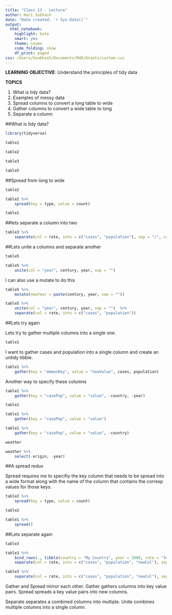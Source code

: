 ```yaml
---
title: "Class 13 - Lecture"
author: Hari Subhash
date: "Date created: `r Sys.Date()`"
output:
  html_notebook:
    highlight: kate
    smart: yes
    theme: cosmo
    code_folding: show
    df_print: paged
css: /Users/hsubhash/Documents/R4D/Assets/custom.css
---
```


**LEARNING OBJECTIVE**: Understand the principles of tidy data

**TOPICS**

1. What is tidy data?
2. Examples of messy data
3. Spread columns to convert a long table to wide
4. Gather columns to convert a wide table to long
5. Separate a column



##What is tidy data?

```r
library(tidyverse)

table1
```

```r
table2
```

```r
table3
```


```r
table5
```


##Spread from long to wide

```r
table2
```

```r
table2 %>% 
    spread(key = type, value = count)
```

```r
table1
```


##lets separate a column into two
```r
table3 %>% 
    separate(col = rate, into = c("cases", "population"), sep = "/", convert = T)
```

##Lets unite a columns and separate another

```r
table5
```

```r
table5 %>% 
    unite(col = "year", century, year, sep = "")
```

I can also use a mutate to do this

```r
table5 %>% 
    mutate(newYear = paste(century, year, sep = ""))
```

```r
table5 %>% 
    unite(col = "year", century, year, sep = "")  %>% 
    separate(col = rate, into = c("cases", "population"))
```



##Lets try again

Lets try to gather multiple columns into a single one.

```r
table1
```

I want to gather cases and population into a single column and create an untidy tibble.
```r
table1 %>% 
    gather(key = "emmasKey", value = "newValue", cases, population)
```

Another way to specify these columns
```r
table1 %>% 
    gather(key = "casePop", value = "value", -country, -year)
```

```r
table1
```


```r
table1 %>% 
    gather(key = "casePop", value = "value")
```


```r
table1 %>% 
    gather(key = "casePop", value = "value", -country)
```


```r
weather
```


```r
weather %>% 
    select(-origin, -year)
```

##A spread redux

Spread requires me to specifiy the key column that needs to be spread into a wide format along with the name of the column that contains the corresp values for those keys.
```r
table2 %>% 
    spread(key = type, value = count)
```

```r
table2
```


```r
table1 %>% 
    spread()
```

##Lets separate again
```r
table3
```
```r
table3 %>% 
    bind_rows(., tibble(country = "My Country", year = 2000, rate = "3434/454/23423/32432")) %>% 
    separate(col = rate, into = c("cases", "population", "newCol"), sep = "/")
```


```r
table3 %>% 
    separate(col = rate, into = c("cases", "population", "newCol"), sep = "/")
```

Gather and Spread mirror each other. Gather gathers columns into key value pairs. Spread spreads a key value pairs into new columns.

Separate separates a combined columns into multiple. Unite combines multiple columns into a single column.







